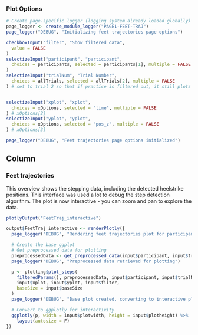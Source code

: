 

### Plot Options
```r
# Create page-specific logger (logging system already loaded globally)
page_logger <- create_module_logger("PAGE1-FEET-TRAJ")
page_logger("DEBUG", "Initializing feet trajectories page options")

checkboxInput("filter", "Show filtered data",
  value = FALSE
)
selectizeInput("participant", "participant",
  choices = participants, selected = participants[1], multiple = FALSE
)
selectizeInput("trialNum", "Trial Number",
  choices = allTrials, selected = allTrials[2], multiple = FALSE
) # set to trial 2 so that if practice is filtered out, it still plots


selectizeInput("xplot", "xplot",
  choices = xOptions, selected = "time", multiple = FALSE
) # xOptions[2]
selectizeInput("yplot", "yplot",
  choices = xOptions, selected = "pos_z", multiple = FALSE
) # xOptions[3]

page_logger("DEBUG", "Feet trajectories page options initialized")
```


Column
--------------------------------------------
### Feet trajectories {data-height=1500}
This overview shows the stepping data, including the detected heelstrike positions. This interface was used a lot to debug the step detection algorithm. The plot is now interactive - you can zoom and pan to explore the data.
```r
plotlyOutput("FeetTraj_interactive")
```

```r
output$FeetTraj_interactive <- renderPlotly({
  page_logger("DEBUG", "Rendering feet trajectories plot for participant:", input$participant, "trial:", input$trialNum)

  # Create the base ggplot
  # Get preprocessed data for plotting
  preprocessedData <- get_preprocessed_data(input$participant, input$trialNum)
  page_logger("DEBUG", "Preprocessed data retrieved for plotting")

  p <- plotting$plot_steps(
    filteredParams(), preprocessedData, input$participant, input$trialNum,
    input$xplot, input$yplot, input$filter,
    baseSize = input$baseSize
  )
  page_logger("DEBUG", "Base plot created, converting to interactive plotly")

  # Convert to ggplotly for interactivity
  ggplotly(p, width = input$plotwidth, height = input$plotheight) %>%
    layout(autosize = F)
})
```